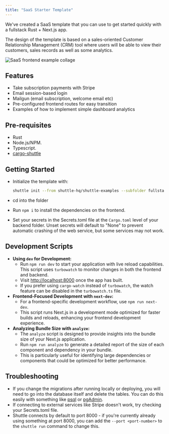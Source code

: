 ```yaml
---
title: "SaaS Starter Template"
---
```


We've created a SaaS template that you can use to get started quickly with a fullstack Rust + Next.js app.

The design of the template is based on a sales-oriented Customer Relationship Management (CRM) tool where
users will be able to view their customers, sales records as well as some analytics.

![SaaS frontend example collage](https://bear-images.sfo2.cdn.digitaloceanspaces.com/joshmo-1684444919-0.png)

## Features

- Take subscription payments with Stripe
- Email session-based login
- Mailgun (email subscription, welcome email etc)
- Pre-configured frontend routes for easy transition
- Examples of how to implement simple dashboard analytics

## Pre-requisites

- Rust
- Node.js/NPM.
- Typescript.
- [cargo-shuttle](https://www.shuttle.dev)

## Getting Started

- Initialize the template with:

    ```sh
    shuttle init --from shuttle-hq/shuttle-examples --subfolder fullstack-templates/saas
    ```

- cd into the folder
- Run `npm i` to install the dependencies on the frontend.
- Set your secrets in the Secrets.toml file at the `Cargo.toml` level of your backend folder. Unset secrets will default
  to "None" to prevent automatic crashing of the web service, but some services may not work.

## Development Scripts

- **Using `dev` for Development:**
    - Run `npm run dev` to start your application with live reload capabilities. This script uses `turbowatch` to
      monitor changes in both the frontend and backend.
    - Visit [http://localhost:8000](http://localhost:8000) once the app has built.
    - If you prefer using `cargo-watch` instead of `turbowatch`, the watch feature can be disabled in
      the `turbowatch.ts` file.
- **Frontend-Focused Development with `next-dev`:**
    - For a frontend-specific development workflow, use `npm run next-dev`.
    - This script runs Next.js in a development mode optimized for faster builds and reloads, enhancing your frontend
      development experience.
- **Analyzing Bundle Size with `analyze`:**
    - The `analyze` script is designed to provide insights into the bundle size of your Next.js application.
    - Run `npm run analyze` to generate a detailed report of the size of each component and dependency in your bundle.
    - This is particularly useful for identifying large dependencies or components that could be optimized for better
      performance.

## Troubleshooting

- If you change the migrations after running locally or deploying, you will need to go into the database itself and
  delete the tables. You can do this easily with something
  like [psql](https://www.postgresql.org/docs/current/app-psql.html) or [pgAdmin](https://www.pgadmin.org/).
- If connecting to external services like Stripe doesn't work, try checking your Secrets.toml file.
- Shuttle connects by default to port 8000 - if you're currently already using something at port 8000, you can add
  the `--port <port-number>` to the `shuttle run` command to change this.
